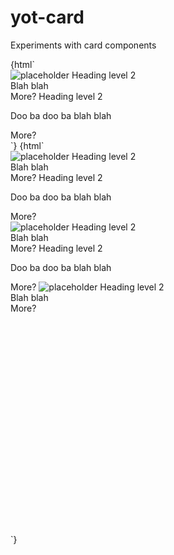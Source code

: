 
<Meta title="yot-card" component="yot-card"/>

# yot-card

Experiments with card components

<Canvas>
  <Story name="normal">
    {html`
    <div>
      <yot-card>
                <img slot="image" alt="placeholder" src="https://cdn.duetds.com/api/assets/illustrations/placeholder-dark.svg" />
                <yot-header slot="header" level="2">Heading level 2</yot-header>
                <div slot="content">Blah blah</div>
                <yot-button slot="actions" size="small">More?</yot-button>
              </yot-card>
      <yot-card>
                <yot-header slot="header" level="2">Heading level 2</yot-header>
                <p slot="content">Doo ba doo ba blah blah</p>
                <yot-button slot="actions" size="small">More?</yot-button>
              </yot-card>
</div>
`}
  </Story>
  <Story name="card collections">
    {html`
<section>
<div>
    <yot-card-collection>
      <yot-card>
        <img slot='image' alt='placeholder' src='https://cdn.duetds.com/api/assets/illustrations/placeholder-dark.svg' />
        <yot-header slot='header' level='2'>Heading level 2</yot-header>
        <div slot='content'>Blah blah</div>
        <yot-button slot='actions' size='small'>More?</yot-button>
      </yot-card>
      <yot-card>
        <yot-header slot='header' level='2'>Heading level 2</yot-header>
        <p slot='content'>Doo ba doo ba blah blah</p>
        <yot-button slot='actions' size='small'>More?</yot-button>
      </yot-card>
    </yot-card-collection>
</div>
<div style="width: 450px; height: 500px;">
    <yot-card-collection>
      <yot-card>
        <img slot='image' alt='placeholder' src='https://cdn.duetds.com/api/assets/illustrations/placeholder-dark.svg' />
        <yot-header slot='header' level='2'>Heading level 2</yot-header>
        <div slot='content'>Blah blah</div>
        <yot-button slot='actions' size='small'>More?</yot-button>
      </yot-card>
      <yot-card>
        <yot-header slot='header' level='2'>Heading level 2</yot-header>
        <p slot='content'>Doo ba doo ba blah blah</p>
        <yot-button slot='actions' size='small'>More?</yot-button>
      </yot-card>
      <yot-card>
        <img slot='image' alt='placeholder' src='https://cdn.duetds.com/api/assets/illustrations/placeholder-dark.svg' />
        <yot-header slot='header' level='2'>Heading level 2</yot-header>
        <div slot='content'>Blah blah</div>
        <yot-button slot='actions' size='small'>More?</yot-button>
      </yot-card>
    </yot-card-collection>
</div>
</section>
`}
  </Story>
</Canvas>

